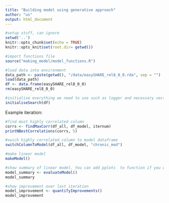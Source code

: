 ```yaml
---
title: "Building model using generative approach"
author: "us"
output: html_document
---
```





  
```r
#setup stuff, can ignore
setwd('..')
knitr::opts_chunk$set(echo = TRUE)
knitr::opts_knit$set(root.dir= getwd())
```


```r
#import functions file
source("making_model/model_functions.R")
```


```r
#load data into environment
data_path <- paste(getwd(), "/data/easySHARE_rel8_0_0.rda", sep = "")
load(data_path)
df <- data.frame(easySHARE_rel8_0_0)
rm(easySHARE_rel8_0_0)
```


```r
#initialise everything we need to use such as logger and necessary vectors (takes a while)
initialiseSearch(df)
```

Example iteration:

```r
#find most highly correlated column
corrs <- findMaxCorr(df_all, df_model, iternum)
printNBestCorrelations(corrs, 5)
```

```r
#swich highly correlated column to model dataframe
switchColumnToModel(df_all, df_model, "chronic_mod")

#make linear model
makeModel()

#show summary of linear model. You can add pplots  to function if you want?
model_summary <- evaluateModel()
model_summary
```


```r
#show improvement over last iteration
model_improvement <- quantifyImprovements()
model_improvement
```

